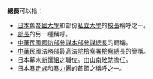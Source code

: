 '''總長'''可以指：

* [[日本|日本]]舊[[帝國大學|帝國大學]]和部份[[私立大學|私立大學]]的[[校長|校長]]稱呼之一。
* [[部長|部長]]的另一種稱呼。
* [[中華民國國防部|中華民國國防部]][[中華民國參謀總長|參謀本部參謀總長]]的簡稱。
* [[中華民國法務部|中華民國法務部]][[最高法院檢察署檢察總長|最高法院檢察署檢察總長]]的簡稱。
* 日本幕末[[新撰組|新撰組]]之職位。由[[山南敬助|山南敬助]]擔任。
* 日本[[暴走族|暴走族]]和[[暴力團|暴力團]]的首領之稱呼之一。

{{disambig|Cat=組織機構消歧義}}